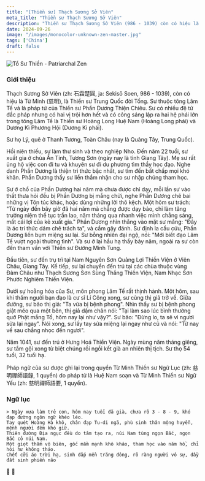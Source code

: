 ```yaml
---
title: "[Thiền sư] Thạch Sương Sở Viên"
meta_title: "Thiền sư Thạch Sương Sở Viên"
description: "Thiền sư Thạch Sương Sở Viên (986 - 1039) còn có hiệu là Từ Minh (慈明), là Thiền sư Trung Quốc đời Tống, thuộc tông Lâm Tế"
date: 2024-09-26
image: "/images/monocolor-unknown-zen-master.jpg"
tags: ['China']
draft: false
---
```


<div className="grid xl:grid-cols-8 lg:grid-cols-8 md:grid-cols-2 sm:grid-cols-2 xs:grid-cols-1 gap-8 bg-body dark:bg-darkmode-body">

<div className="lg:col-span-3 md:col-span-1">

  <img className="aspect-square" decoding="async" src="/images/monocolor-unknown-zen-master.jpg" alt="Tổ Sư Thiền - Patriarchal Zen" />

  ### Giới thiệu

  <Youtube client:load id="z6WI0EXr1Aw" title="Thiền Sư Từ Minh Sở Viên (986-1039) |TT. Thích Nguyên Tạng giảng" />

  Thạch Sương Sở Viên (zh: 石霜楚圓, ja: Sekisō Soen, 986 - 1039), còn có hiệu là Từ Minh (慈明), là Thiền sư Trung Quốc đời Tống.
  Sư thuộc tông Lâm Tế và là pháp tử của Thiền sư Phần Dương Thiện Chiêu.
  Sư có nhiều đệ tử đắc pháp nhưng có hai vị trội hơn hết và có công sáng lập ra hai hệ phái lớn trong tông Lâm Tế là Thiền sư Hoàng Long Huệ Nam (Hoàng Long phái) và Dương Kì Phương Hội (Dương Kì phái).

  Sư họ Lý, quê ở Thanh Tương, Toàn Châu (nay là Quảng Tây, Trung Quốc).

  Hồi niên thiếu, sư làm thư sinh và theo nghiệp Nho. Đến năm 22 tuổi, sư xuất gia ở chùa Ẩn Tỉnh, Tương Sơn (ngày nay là tỉnh Giang Tây). Mẹ sư rất ủng hộ việc con đi tu và khuyên sư đi du phương tìm thầy học đạo. Nghe danh Phần Dương là thiện tri thức bậc nhất, sư tìm đến bất chấp mọi khó khăn. Phần Dương thấy sư liền thầm nhận cho sư nhập chúng tham học.

  Sư ở chổ của Phần Dương hai năm mà chưa được chỉ dạy, mỗi lần sư vào thất thưa hỏi đều bị Phần Dương bị mắng chửi, nghe Phần Dương chê bai những vị Tôn túc khác, hoặc dùng những lời thô kệch. Một hôm sư trách: "Từ ngày đến bây giờ đã hai năm mà chẳng được dạy bảo, chỉ làm tăng trưởng niệm thế tục trần lao, năm tháng qua nhanh việc mình chẳng sáng, mất cái lợi của kẻ xuất gia." Phần Dương nhìn thẳng vào mặt sư mắng: "Đây là ác tri thức dám chê trách ta", và cầm gậy đánh. Sư định la cầu cứu, Phần Dương liền bụm miệng sư lại. Sư bỗng nhiên đại ngộ, nói: "Mới biết đạo Lâm Tế vượt ngoài thường tình". Và sư ở lại hầu hạ thầy bảy năm, ngoài ra sư còn đến tham vấn với Thiền sư Đường Minh Tung.

  Đầu tiên, sư đến trụ trì tại Nam Nguyên Sơn Quảng Lợi Thiền Viện ở Viên Châu, Giang Tây. Kế tiếp, sư lại chuyển đến trú tại các chùa thuộc vùng Đàm Châu như Thạch Sương Sơn Sùng Thắng Thiền Viện, Nam Nhạc Sơn Phước Nghiêm Thiền Viện.

  Dưới sự hoằng hóa của Sư, môn phong Lâm Tế rất thịnh hành. Một hôm, sau khi thăm người bạn đạo là cư sĩ Lí Công xong, sư cùng thị giả trở về. Giữa đường, sư bảo thị giả: "Ta vừa bị bệnh phong". Nhìn thấy sư bị bệnh phong giật méo qua một bên, thị giả dậm chân nói: "Tại làm sao lúc bình thường quở Phật mắng Tổ, hôm nay lại như vậy?". Sư bảo: "Đừng lo, ta sẽ vì ngươi sửa lại ngay". Nói xong, sư lấy tay sửa miệng lại ngay như cũ và nói: "Từ nay về sau chẳng nhọc đến ngươi".

  Năm 1041, sư đến trú ở Hưng Hoá Thiền Viện. Ngày mùng năm tháng giêng, sư tắm gội xong từ biệt chúng rồi ngồi kết già an nhiên thị tịch. Sư thọ 54 tuổi, 32 tuổi hạ.

  Pháp ngữ của sư được ghi lại trong quyển Từ Minh Thiền sư Ngữ Lục (zh: 慈明禪師語錄, 1 quyển) do pháp tử là Huệ Nam soạn và Từ Minh Thiền sư Ngữ Yếu (zh: 慈明禪師語要, 1 quyển).

</div>

<div className="lg:col-span-5 md:col-span-1">

  ### Ngữ lục



  <Notice type="warning" title="cảnh ngữ">

    > Ngày xưa làm trẻ con, hôm nay tuổi đã già, chưa rõ 3 - 8 - 9, khó đạp đường ngôn ngữ khéo léo.
    Tay quét Hoàng Hà khô, chân đạp Tu-di ngã, phù sinh thân mộng huyễn, mệnh người đêm khó giữ.
    Thiên đường Địa ngục đều do tâm tạo ra, núi Nam tùng ngọn Bắc, ngọn Bắc cỏ núi Nam.
    Một giọt thấm vô biên, gốc mầm mạnh khô kháo, tham học vào năm hồ, chỉ hỏi hư không thảo.
    Chết cởi áo trời hạ, sinh đắp mền trăng đông, rõ ràng người vô sự, đầy đất sinh phiền não

  </Notice>

  <Notice type="tip" title="tác phẩm">
    📖
  </Notice>

  <Notice type="info" title="thông tin khác">
    🧷
  </Notice>



</div>

</div>
